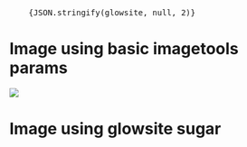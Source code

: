 
<pre>
    {JSON.stringify(glowsite, null, 2)}
</pre>

# Image using basic imagetools params

<img src={standard}/>

# Image using glowsite sugar

